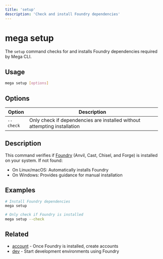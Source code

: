 ```yaml
---
title: 'setup'
description: 'Check and install Foundry dependencies'
---
```


# mega setup

The `setup` command checks for and installs Foundry dependencies required by Mega CLI.

## Usage

```bash
mega setup [options]
```

## Options

| Option | Description |
| ------ | ----------- |
| `--check` | Only check if dependencies are installed without attempting installation |

## Description

This command verifies if [Foundry](https://book.getfoundry.sh/) (Anvil, Cast, Chisel, and Forge) is installed on your system. If not found:

- On Linux/macOS: Automatically installs Foundry
- On Windows: Provides guidance for manual installation

## Examples

```bash
# Install Foundry dependencies
mega setup

# Only check if Foundry is installed
mega setup --check
```

## Related

- [account](/commands/account) - Once Foundry is installed, create accounts
- [dev](/commands/dev) - Start development environments using Foundry
